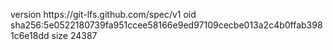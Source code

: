 version https://git-lfs.github.com/spec/v1
oid sha256:5e0522180739fa951ccee58166e9ed97109cecbe013a2c4b0ffab3981c6e18dd
size 24387
